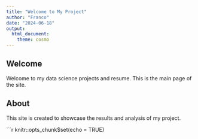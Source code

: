 ```yaml
---
title: "Welcome to My Project"
author: "Franco"
date: "2024-06-18"
output:
  html_document:
    theme: cosmo
---
```


## Welcome

Welcome to my data science projects and resume. This is the main page of the site.

## About

This site is created to showcase the results and analysis of my project.

```r
knitr::opts_chunk$set(echo = TRUE)

